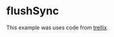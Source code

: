 # flushSync

This example was uses code from
[trellix](https://github.com/remix-run/example-trellix/blob/3379b3d5e9c0173381031e4f062877e8a3696b2e/app/routes/board.%24id/components.tsx).
